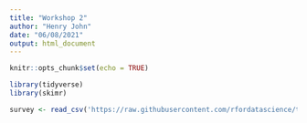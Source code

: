 ```yaml
---
title: "Workshop 2"
author: "Henry John"
date: "06/08/2021"
output: html_document
---
```


```r
knitr::opts_chunk$set(echo = TRUE)
```

```r
library(tidyverse)
library(skimr)
```


```r
survey <- read_csv('https://raw.githubusercontent.com/rfordatascience/tidytuesday/master/data/2021/2021-05-18/survey.csv')

```

